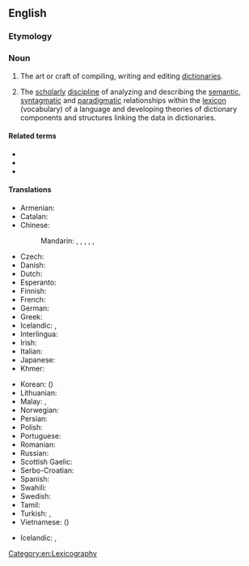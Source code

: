 ==English==
{{wikipedia}}

===Etymology===
{{confix|lexico|graphy|lang=en}}

===Noun===
{{en-noun|~|lexicographies}}

# The art or craft of compiling, writing and editing [[dictionary|dictionaries]].
# {{lb|en|linguistics}} The [[scholarly]] [[discipline]] of analyzing and describing the [[semantic]], [[syntagmatic]] and [[paradigmatic]] relationships within the [[lexicon]] (vocabulary) of a language and developing theories of dictionary components and structures linking the data in dictionaries.

====Related terms====
* {{l|en|lexicographer}}
* {{l|en|lexicon}}
* {{l|en|lexicology}}

====Translations====
{{trans-top|art or craft of writing dictionaries}}
* Armenian: {{t+|hy|բառարանագրություն}}
* Catalan: {{t+|ca|lexicografia|f}}
* Chinese:
*: Mandarin: {{t+|cmn|詞典學|sc=Hani}}, {{t+|cmn|词典学|tr=cídiǎnxué|sc=Hani}}, {{t+|cmn|辭書學|sc=Hani}}, {{t+|cmn|辞书学|tr=císhūxué|sc=Hani}}, {{t|cmn|詞典編輯|sc=Hani}}, {{t|cmn|词典编辑|tr=cídiǎn biānjí|sc=Hani}}
* Czech: {{t+|cs|lexikografie|f}}
* Danish: {{t|da|leksikografi}}
* Dutch: {{t+|nl|lexicografie|f}}
* Esperanto: {{t|eo|leksikografio}}
* Finnish: {{t+|fi|leksikografia}}
* French: {{t+|fr|lexicographie|f}}
* German: {{t+|de|Lexikographie|f}}
* Greek: {{t+|el|λεξικογραφία|f}}
* Icelandic: {{t|is|orðabókargerð|f}}, {{t|is|orðabókagerð|f}}
* Interlingua: {{t|ia|lexicographia}}
* Irish: {{t|ga|foclóireacht|f}}
* Italian: {{t+|it|lessicografia|f}}
* Japanese: {{t|ja|辞書編集|tr=じしょへんしゅう, jisho henshū|sc=Jpan}}
* Khmer: {{t+|km|វចនលេខន៍|tr=vaj ja nak lek|sc=Khmr}}
{{trans-mid}}
* Korean: {{t+|ko|사전학|sc=Kore}} ({{t|ko|詞典學|sc=Kore}})
* Lithuanian: {{t|lt|leksikografija|f}}
* Malay: {{t|ms|perkamusan}}, {{t|ms|leksikografi}}
* Norwegian: {{t+|no|leksikografi}}
* Persian: {{t|fa|فرهنگ‌نویسی|tr=farhang-navisi|sc=fa-Arab}}
* Polish: {{t+|pl|leksykografia|f}}
* Portuguese: {{t+|pt|lexicografia|f}}
* Romanian: {{t+|ro|lexicografie|f}}
* Russian: {{t+|ru|лексикогра́фия|f}}
* Scottish Gaelic: {{t|gd|faclaireachd|f}}
* Serbo-Croatian: {{t+|sh|leksikografija|f}}
* Spanish: {{t+|es|lexicografía|f}}
* Swahili: {{t|sw|leksikografia}}
* Swedish: {{t+|sv|lexikografi}}
* Tamil: {{t+|ta|பேரகரமுதலி|sc=Taml}}
* Turkish: {{t+|tr|sözlükbilim}}, {{t+|tr|sözlükçülük}}
* Vietnamese: {{t+|vi|từ điển học}} ({{t|vi|詞典學}})
{{trans-bottom}}

{{trans-top|scholarly discipline of analyzing and describing lexical relationships and developing dictionary structures}}
* Icelandic: {{t|is|orðabókafræði|f}}, {{t|is|orðabókarfræði|f}}
{{trans-mid}}
{{trans-bottom}}

[[Category:en:Lexicography]]